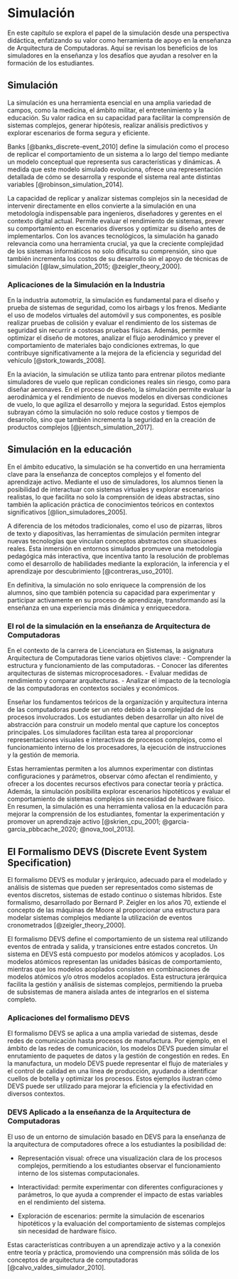 # Simulación {#simulacion}
En este capítulo se explora el papel de la simulación desde una perspectiva didáctica, enfatizando su valor como herramienta de apoyo en la enseñanza de Arquitectura de Computadoras. Aquí se revisan los beneficios de los simuladores en la enseñanza y los desafíos que ayudan a resolver en la formación de los estudiantes.

## Simulación
La simulación es una herramienta esencial en una amplia variedad de campos, como la medicina, el ámbito militar, el entretenimiento y la educación. Su valor radica en su capacidad para facilitar la comprensión de sistemas complejos, generar hipótesis, realizar análisis predictivos y explorar escenarios de forma segura y eficiente.

Banks [@banks_discrete-event_2010] define la simulación como el proceso de replicar el comportamiento de un sistema a lo largo del tiempo mediante un modelo conceptual que representa sus características y dinámicas. A medida que este modelo simulado evoluciona, ofrece una representación detallada de cómo se desarrolla y responde el sistema real ante distintas variables [@robinson_simulation_2014].

La capacidad de replicar y analizar sistemas complejos sin la necesidad de intervenir directamente en ellos convierte a la simulación en una metodología indispensable para ingenieros, diseñadores y gerentes en el contexto digital actual. Permite evaluar el rendimiento de sistemas, prever su comportamiento en escenarios diversos y optimizar su diseño antes de implementarlos. Con los avances tecnológicos, la simulación ha ganado relevancia como una herramienta crucial, ya que la creciente complejidad de los sistemas informáticos no solo dificulta su comprensión, sino que también incrementa los costos de su desarrollo sin el apoyo de técnicas de simulación [@law_simulation_2015; @zeigler_theory_2000].

### Aplicaciones de la Simulación en la Industria
En la industria automotriz, la simulación es fundamental para el diseño y prueba de sistemas de seguridad, como los airbags y los frenos. Mediante el uso de modelos virtuales del automóvil y sus componentes, es posible realizar pruebas de colisión y evaluar el rendimiento de los sistemas de seguridad sin recurrir a costosas pruebas físicas. Además, permite optimizar el diseño de motores, analizar el flujo aerodinámico y prever el comportamiento de materiales bajo condiciones extremas, lo que contribuye significativamente a la mejora de la eficiencia y seguridad del vehículo [@stork_towards_2008].

En la aviación, la simulación se utiliza tanto para entrenar pilotos mediante simuladores de vuelo que replican condiciones reales sin riesgo, como para diseñar aeronaves. En el proceso de diseño, la simulación permite evaluar la aerodinámica y el rendimiento de nuevos modelos en diversas condiciones de vuelo, lo que agiliza el desarrollo y mejora la seguridad. Estos ejemplos subrayan cómo la simulación no solo reduce costos y tiempos de desarrollo, sino que también incrementa la seguridad en la creación de productos complejos [@jentsch_simulation_2017].

## Simulación en la educación
En el ámbito educativo, la simulación se ha convertido en una herramienta clave para la enseñanza de conceptos complejos y el fomento del aprendizaje activo. Mediante el uso de simuladores, los alumnos tienen la posibilidad de interactuar con sistemas virtuales y explorar escenarios realistas, lo que facilita no solo la comprensión de ideas abstractas, sino también la aplicación práctica de conocimientos teóricos en contextos significativos [@lion_simuladores_2005].

A diferencia de los métodos tradicionales,  como el uso de pizarras, libros de texto y diapositivas, las herramientas de simulación permiten integrar nuevas tecnologías que vinculan conceptos abstractos con situaciones reales. Esta inmersión en entornos simulados promueve una metodología pedagógica más interactiva, que incentiva tanto la resolución de problemas como el desarrollo de habilidades mediante la exploración, la inferencia y el aprendizaje por descubrimiento [@contreras_uso_2010].

En definitiva, la simulación no solo enriquece la comprensión de los alumnos, sino que también potencia su capacidad para experimentar y participar activamente en su proceso de aprendizaje, transformando así la enseñanza en una experiencia más dinámica y enriquecedora.

### El rol de la simulación en la enseñanza de Arquitectura de Computadoras
En el contexto de la carrera de Licenciatura en Sistemas, la asignatura Arquitectura de Computadoras tiene varios objetivos clave:
- Comprender la estructura y funcionamiento de las computadoras.
- Conocer las diferentes arquitecturas de sistemas microprocesadores.
- Evaluar medidas de rendimiento y comparar arquitecturas.
- Analizar el impacto de la tecnología de las computadoras en contextos sociales y económicos.

Enseñar los fundamentos teóricos de la organización y arquitectura interna de las computadoras puede ser un reto debido a la complejidad de los procesos involucrados. Los estudiantes deben desarrollar un alto nivel de abstracción para construir un modelo mental que capture los conceptos principales. Los simuladores facilitan esta tarea al proporcionar representaciones visuales e interactivas de procesos complejos, como el funcionamiento interno de los procesadores, la ejecución de instrucciones y la gestión de memoria. 

Estas herramientas permiten a los alumnos experimentar con distintas configuraciones y parámetros, observar cómo afectan el rendimiento, y ofrecer a los docentes recursos efectivos para conectar teoría y práctica. Además, la simulación posibilita explorar escenarios hipotéticos y evaluar el comportamiento de sistemas complejos sin necesidad de hardware físico. En resumen, la simulación es una herramienta valiosa en la educación para mejorar la comprensión de los estudiantes, fomentar la experimentación y promover un aprendizaje activo [@skrien_cpu_2001; @garcia-garcia_pbbcache_2020; @nova_tool_2013].

## El Formalismo DEVS (Discrete Event System Specification)
El formalismo DEVS es modular y jerárquico, adecuado para el modelado y análisis de sistemas que pueden ser representados como sistemas de eventos discretos, sistemas de estado continuo o sistemas híbridos. Este formalismo, desarrollado por Bernard P. Zeigler en los años 70, extiende el concepto de las máquinas de Moore al proporcionar una estructura para modelar sistemas complejos mediante la utilización de eventos cronometrados [@zeigler_theory_2000].

El formalismo DEVS define el comportamiento de un sistema real utilizando eventos de entrada y salida, y transiciones entre estados concretos. Un sistema en DEVS está compuesto por modelos atómicos y acoplados. Los modelos atómicos representan las unidades básicas de comportamiento, mientras que los modelos acoplados consisten en combinaciones de modelos atómicos y/o otros modelos acoplados. Esta estructura jerárquica facilita la gestión y análisis de sistemas complejos, permitiendo la prueba de subsistemas de manera aislada antes de integrarlos en el sistema completo.

### Aplicaciones del formalismo DEVS
El formalismo DEVS se aplica a una amplia variedad de sistemas, desde redes de comunicación hasta procesos de manufactura. Por ejemplo, en el ámbito de las redes de comunicación, los modelos DEVS pueden simular el enrutamiento de paquetes de datos y la gestión de congestión en redes. En la manufactura, un modelo DEVS puede representar el flujo de materiales y el control de calidad en una línea de producción, ayudando a identificar cuellos de botella y optimizar los procesos. Estos ejemplos ilustran cómo DEVS puede ser utilizado para mejorar la eficiencia y la efectividad en diversos contextos.

### DEVS Aplicado a la enseñanza de la Arquitectura de Computadoras
El uso de un entorno de simulación basado en DEVS para la enseñanza de la arquitectura de computadores ofrece a los estudiantes la posibilidad de:

- Representación visual: ofrece una visualización clara de los procesos complejos, permitiendo a los estudiantes observar el funcionamiento interno de los sistemas computacionales.

- Interactividad: permite experimentar con diferentes configuraciones y parámetros, lo que ayuda a comprender el impacto de estas variables en el rendimiento del sistema.

- Exploración de escenarios: permite la simulación de escenarios hipotéticos y la evaluación del comportamiento de sistemas complejos sin necesidad de hardware físico.

Estas características contribuyen a un aprendizaje activo y a la conexión entre teoría y práctica, promoviendo una comprensión más sólida de los conceptos de arquitectura de computadoras [@calvo_valdes_simulador_2010].